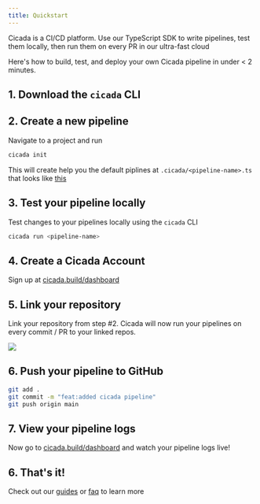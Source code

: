 ```yaml
---
title: Quickstart
---
```


Cicada is a CI/CD platform. Use our TypeScript SDK to write pipelines, test them locally, then run them on every PR in our ultra-fast cloud

Here's how to build, test, and deploy your own Cicada pipeline in under < 2 minutes.

## 1. Download the `cicada` CLI

<Snippet file="install-cli.mdx" />

## 2. Create a new pipeline

Navigate to a project and run

```bash
cicada init
```

This will create help you the default piplines at `.cicada/<pipeline-name>.ts` that looks like [this](/guides/pipeline-examples/starter)

## 3. Test your pipeline locally

Test changes to your pipelines locally using the `cicada` CLI

```bash
cicada run <pipeline-name>
```

## 4. Create a Cicada Account

Sign up at [cicada.build/dashboard](https://cicada.build/dashboard)

## 5. Link your repository

Link your repository from step #2. Cicada will now run your pipelines on every commit / PR to your linked repos.

<img src="/images/link-repository.png" />

## 6. Push your pipeline to GitHub

```bash
git add .
git commit -m "feat:added cicada pipeline"
git push origin main
```

## 7. View your pipeline logs

Now go to [cicada.build/dashboard](https://cicada.build/dashboard) and watch your pipeline logs live!

## 6. That's it!

Check out our [guides](/guides) or [faq](/other/faq) to learn more
